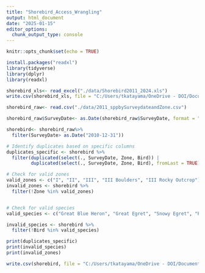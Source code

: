 ```yaml
---
title: "Shorebird_Access_Wrangling"
output: html_document
date: "2025-01-15"
editor_options: 
  chunk_output_type: console
---
```


```r
knitr::opts_chunk$set(echo = TRUE)
```

```r
install.packages("readxl")
library(tidyverse)
library(dplyr)
library(readxl)
```

```r
shorebird_xls<- read_excel("./data/Shorebird2011_2024.xls")
write.csv(shorebird_xls, file = "C:/Users/tkatayama/OneDrive - DOI/Documents/[02] Projects/R/Shorebird_Enter_Data/data/Shorebird_2011_2024.csv")

shorebird_raw<- read.csv("./data/2011_sppbySurveydateandZone.csv")

shorebird_raw$SurveyDate<- as.Date(shorebird_raw$SurveyDate, format = "%m/%d/%Y")

shorebird<- shorebird_raw%>%
  filter(SurveyDate> as.Date("2010-12-31"))

# Identify duplicates based on specific columns
duplicates_specific <- shorebird %>%
  filter(duplicated(select(., SurveyDate, Zone, Bird)) | 
         duplicated(select(., SurveyDate, Zone, Bird), fromLast = TRUE))

# Check for valid zones
valid_zones <- c("I", "II", "III", "III Boulders", "III Rocky Outcrop")
invalid_zones <- shorebird %>%
  filter(!Zone %in% valid_zones)


# Check for valid species
valid_species <- c("Great Blue Heron", "Great Egret", "Snowy Egret", "People", "Dogs on Leash", "Brown Pelican", "Cormorant", "Black-Bellied Plover", "Willet", "Wandering Tattler", "Spotted Sandpiper", "Marbled Godwit", "Whimbrel", "Ruddy Turnstone", "Black Turnstone", "Surfbird", "Sanderling", "Juvenile Gull", "Western Gull", "California Gull", "Heerman's Gull", "Herring Gull", "Tern", "Unidentified Gull", "Unidentified Bird (non-gull)", "Black Phoebe", "Say's Phoebe")

invalid_species <- shorebird %>%
  filter(!Bird %in% valid_species)

print(duplicates_specific)
print(invalid_species)
print(invalid_zones)
```

```r
write.csv(shorebird, file = "C:/Users/tkatayama/OneDrive - DOI/Documents/[02] Projects/R/Shorebird_Enter_Data/data/SHorebird2011-2024.csv")
```

